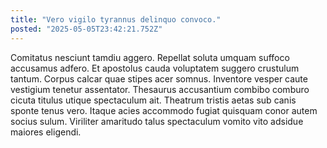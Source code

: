 ```yaml
---
title: "Vero vigilo tyrannus delinquo convoco."
posted: "2025-05-05T23:42:21.752Z"
---
```


Comitatus nesciunt tamdiu aggero. Repellat soluta umquam suffoco accusamus adfero. Et apostolus cauda voluptatem suggero crustulum tantum.
Corpus calcar quae stipes acer somnus. Inventore vesper caute vestigium tenetur assentator. Thesaurus accusantium combibo comburo cicuta titulus utique spectaculum ait.
Theatrum tristis aetas sub canis sponte tenus vero. Itaque acies accommodo fugiat quisquam conor autem socius sulum. Viriliter amaritudo talus spectaculum vomito vito adsidue maiores eligendi.

